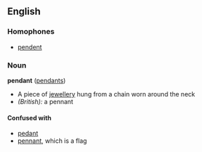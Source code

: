 ==English==
===Homophones===
*[[pendent]]
===Noun===
'''pendant''' ([[pendants]])
*A piece of [[jewellery]] hung from a chain worn around the neck
*''(British):'' a pennant
====Confused with====
*[[pedant]]
*[[pennant]], which is a flag